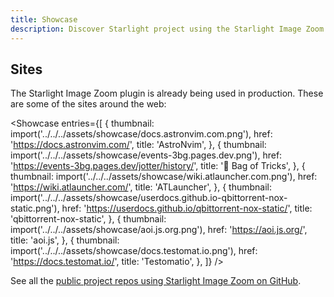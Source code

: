 ```yaml
---
title: Showcase
description: Discover Starlight project using the Starlight Image Zoom plugin.
---
```



<ShowcaseIntro
  cta="Have you built a documentation using Starlight Image Zoom?"
  href="https://github.com/HiDeoo/starlight-image-zoom/edit/main/docs/src/content/docs/resources/showcase.mdx"
/>

## Sites

The Starlight Image Zoom plugin is already being used in production. These are some of the sites around the web:

<Showcase
  entries={[
    {
      thumbnail: import('../../../assets/showcase/docs.astronvim.com.png'),
      href: 'https://docs.astronvim.com/',
      title: 'AstroNvim',
    },
    {
      thumbnail: import('../../../assets/showcase/events-3bg.pages.dev.png'),
      href: 'https://events-3bg.pages.dev/jotter/history/',
      title: '👜 Bag of Tricks',
    },
    {
      thumbnail: import('../../../assets/showcase/wiki.atlauncher.com.png'),
      href: 'https://wiki.atlauncher.com/',
      title: 'ATLauncher',
    },
    {
      thumbnail: import('../../../assets/showcase/userdocs.github.io-qbittorrent-nox-static.png'),
      href: 'https://userdocs.github.io/qbittorrent-nox-static/',
      title: 'qbittorrent-nox-static',
    },
    {
      thumbnail: import('../../../assets/showcase/aoi.js.org.png'),
      href: 'https://aoi.js.org/',
      title: 'aoi.js',
    },
    {
      thumbnail: import('../../../assets/showcase/docs.testomat.io.png'),
      href: 'https://docs.testomat.io/',
      title: 'Testomatio',
    },
  ]}
/>

See all the [public project repos using Starlight Image Zoom on GitHub](https://github.com/hideoo/starlight-image-zoom/network/dependents).
